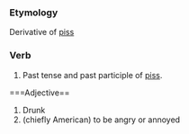 ===Etymology===
Derivative of [[piss]]

===Verb===
#Past tense and past participle of [[piss]].

===Adjective==
#Drunk
#(chiefly American) to be angry or annoyed